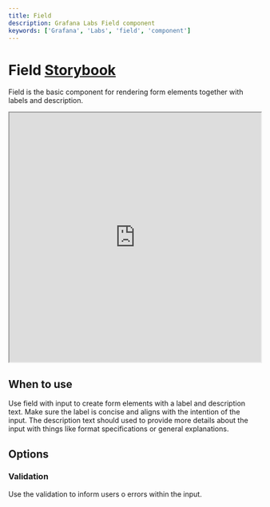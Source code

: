```yaml
---
title: Field
description: Grafana Labs Field component
keywords: ['Grafana', 'Labs', 'field', 'component']
---
```



# Field <Badge text='ready' color='green'></Badge> <a href='https://developers.grafana.com/ui/latest/index.html?path=/story/forms-field--horizontal-layout' target='_blank' className='header-links'>Storybook <Icon name="external-link-alt"/> </a>

Field is the basic component for rendering form elements together with labels and description.

<iframe
  src="https://developers.grafana.com/ui/latest/index.html?path=/story/forms-field--horizontal-layout&full=1&shortcuts=false&singleStory=true"
  width="100%"
  height="500px"
></iframe>

## When to use
Use field with input to create form elements with a label and description text. Make sure the label is concise and aligns with the intention of the input. The description text should used to provide more details about the input with things like format specifications or general explanations.

## Options

### Validation
Use the validation to inform users o errors within the input.
